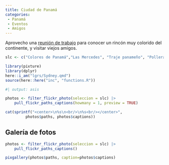 ```yaml
---
title: Ciudad de Panamá
categories:
 - Panamá
 - Eventos
 - Amigos
---
```


Aprovecho una [reunión de trabajo](/evnts/2007_ELEN_II.qmd) para conocer un rincón muy colorido del continente, y visitar viejos amigos.

```r

slc <- c("Colores de Panamá","Las Mercedes", "Traje panameño", "Pollera panameña")

```


```r
library(pixture)
library(dplyr)
here::i_am("lgrs/Sydney.qmd")
source(here::here("inc", "functions.R"))

```

```r
#| output: asis

photos <- filter_flickr_photo(seleccion = slc) |>
    pull_flickr_paths_captions(howmany = 1, preview = TRUE)

cat(sprintf("<center>\n%s\n<br/>\n%s<br/></center>", 
         photos$paths, photos$captions))
```



## Galería de fotos

```r

photos <- filter_flickr_photo(seleccion = slc) |>
    pull_flickr_paths_captions()

pixgallery(photos$paths, caption=photos$captions)

```